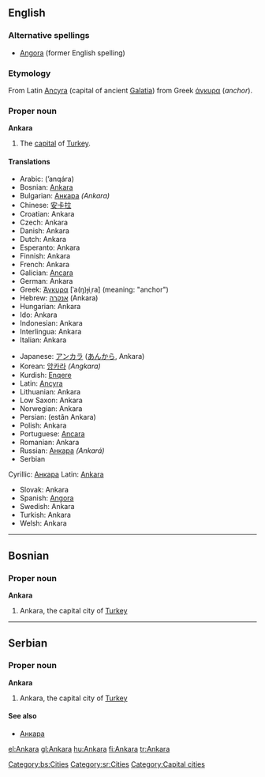 {{see|ankara}}
{{wikipedia}}
==English==

===Alternative spellings===
*[[Angora]] (former English spelling)

===Etymology===
From Latin [[Ancyra]] (capital of ancient [[Galatia]]) from Greek [[άγκυρα]] (''anchor'').

===Proper noun===
'''Ankara'''
#The [[capital]] of [[Turkey]].

====Translations====
{{top}}<!--left column-->
*Arabic: {{ARchar|[[انقرة|أنقرة]]}} (’anqára) {{f}}
*Bosnian: [[Ankara#Bosnian|Ankara]] {{f}}
*Bulgarian: [[Анкара]] ''(Ankara)''
*Chinese: [[安卡拉]]
*Croatian: Ankara
*Czech: Ankara
*Danish: Ankara
*Dutch: Ankara
*Esperanto: Ankara
*Finnish: Ankara
*French: Ankara
*Galician: [[Ancara]]
*German: Ankara
*Greek: [[Άγκυρα]] [ˈa(ŋ)ɟiˌra] (meaning: "anchor") {{f}}
*Hebrew: [[אנקרה]] (Ankara)
*Hungarian: Ankara
*Ido: Ankara
*Indonesian: Ankara
*Interlingua: Ankara
*Italian: Ankara {{f}}
{{mid}}<!--right column-->
*Japanese: [[アンカラ]] ([[あんから]], Ankara)
*Korean: [[앙카라]] ''(Angkara)''
*Kurdish: [[Enqere]]
*Latin: [[Ancyra]] {{f}}
*Lithuanian: Ankara
*Low Saxon: Ankara
*Norwegian: Ankara
*Persian: {{FAchar|[[استان آنکارا]]}} (estân Ankara)
*Polish: Ankara {{f}}
*Portuguese: [[Ancara]] {{f}}
*Romanian: Ankara
*Russian: [[Анкара]] ''(Ankará)'' {{f}}
*Serbian
Cyrillic: [[Анкара#Serbian|Анкара]] {{f}}
Latin: [[Ankara#Serbian|Ankara]] {{f}}
*Slovak: Ankara {{f}}
*Spanish: [[Angora]] {{f}}
*Swedish: Ankara
*Turkish: Ankara
*Welsh: Ankara
{{bottom}}

----
==Bosnian==

===Proper noun===
'''Ankara''' {{f}}
#Ankara, the capital city of [[Turkey]]

[[Category:bs:Cities]]

----
==Serbian==

===Proper noun===
'''Ankara''' {{f}}
#Ankara, the capital city of [[Turkey]]

====See also====
*[[Анкара#Serbian|Анкара]]

[[Category:sr:Cities]]
[[Category:Capital cities]]

[[el:Ankara]]
[[gl:Ankara]]
[[hu:Ankara]]
[[fi:Ankara]]
[[tr:Ankara]]